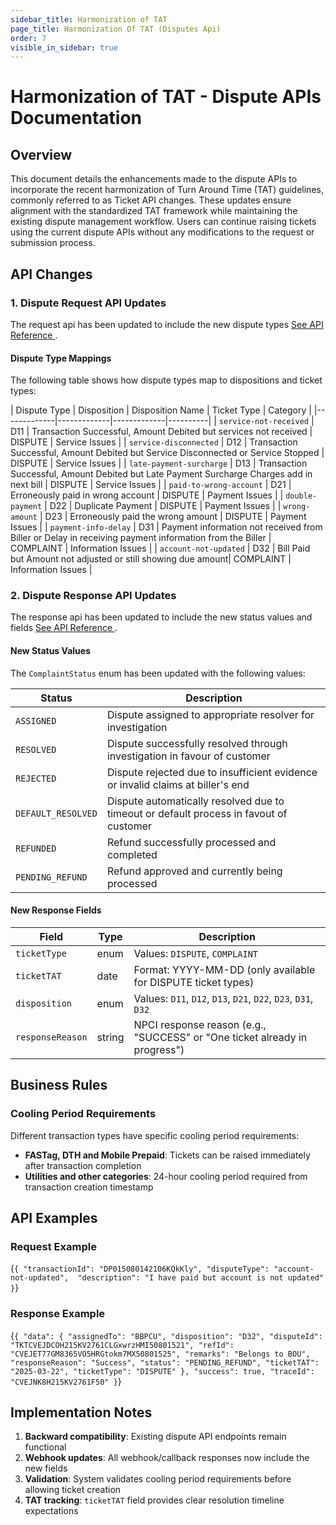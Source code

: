 ```yaml
---
sidebar_title: Harmonization of TAT
page_title: Harmonization Of TAT (Disputes Api)
order: 7
visible_in_sidebar: true
---
```


# Harmonization of TAT - Dispute APIs Documentation

## Overview

This document details the enhancements made to the dispute APIs to incorporate the recent harmonization of Turn Around Time (TAT) guidelines, commonly referred to as Ticket API changes. These updates ensure alignment with the standardized TAT framework while maintaining the existing dispute management workflow. Users can continue raising tickets using the current dispute APIs without any modifications to the request or submission process.


## API Changes


### 1. Dispute Request API Updates

The request api has been updated to include the new dispute types <a href='/payments/billpay/api-integration/api-reference#/category~Dispute/operation~DisputeRequest'> See API Reference </a>.

#### Dispute Type Mappings

The following table shows how dispute types map to dispositions and ticket types:

| Dispute Type | Disposition | Disposition Name | Ticket Type | Category |
|-------------|-------------|-------------|----------|
| `service-not-received` | D11 | Transaction Successful, Amount Debited but services not received | DISPUTE | Service Issues |
| `service-disconnected` | D12 | Transaction Successful, Amount Debited but Service Disconnected or Service Stopped | DISPUTE | Service Issues |
| `late-payment-surcharge` | D13 | Transaction Successful, Amount Debited but Late Payment Surcharge Charges add in next bill | DISPUTE | Service Issues |
| `paid-to-wrong-account` | D21 | Erroneously paid in wrong account | DISPUTE | Payment Issues |
| `double-payment` | D22 | Duplicate Payment | DISPUTE | Payment Issues |
| `wrong-amount` | D23 | Erroneously paid the wrong amount | DISPUTE | Payment Issues |
| `payment-info-delay` | D31 | Payment  information  not  received from Biller or Delay in receiving payment information from the Biller | COMPLAINT | Information Issues |
| `account-not-updated` | D32 | Bill Paid but Amount not adjusted or still showing due amount| COMPLAINT | Information Issues |



### 2. Dispute Response API Updates

The response api has been updated to include the new status values and fields <a href='/payments/billpay/api-integration/api-reference#/category~Dispute/operation~DisputeResponse'> See API Reference </a>.


#### New Status Values

The `ComplaintStatus` enum has been updated with the following values:

| Status | Description |
|--------|-------------|
| `ASSIGNED` | Dispute assigned to appropriate resolver for investigation |
| `RESOLVED` | Dispute successfully resolved through investigation in favour of customer |
| `REJECTED` | Dispute rejected due to insufficient evidence or invalid claims at biller's end |
| `DEFAULT_RESOLVED` | Dispute automatically resolved due to timeout or default process in favout of customer |
| `REFUNDED` | Refund successfully processed and completed |
| `PENDING_REFUND` | Refund approved and currently being processed |

#### New Response Fields

| Field | Type | Description |
|-------|------|-------------|
| `ticketType` | enum | Values: `DISPUTE`, `COMPLAINT` |
| `ticketTAT` | date | Format: YYYY-MM-DD (only available for DISPUTE ticket types) |
| `disposition` | enum | Values: `D11`, `D12`, `D13`, `D21`, `D22`, `D23`, `D31`, `D32` |
| `responseReason` | string | NPCI response reason (e.g., "SUCCESS" or "One ticket already in progress") |

## Business Rules

### Cooling Period Requirements

Different transaction types have specific cooling period requirements:

- **FASTag, DTH and Mobile Prepaid**: Tickets can be raised immediately after transaction completion
- **Utilities and other categories**: 24-hour cooling period required from transaction creation timestamp


## API Examples

### Request Example

<CodeBlockWithCopy language="json">{`
{
  "transactionId": "DP015080142106KQkKly",
  "disputeType": "account-not-updated", 
  "description": "I have paid but account is not updated"
}
`}</CodeBlockWithCopy>


### Response Example


<CodeBlockWithCopy language="json">{`
{
  "data": {
    "assignedTo": "BBPCU",
    "disposition": "D32",
    "disputeId": "TKTCVEJDCOH215KV2761CLGxwrzHMI50801521",
    "refId": "CVEJET77GM8365VO5HRGtokm7MX50801525",
    "remarks": "Belongs to BOU",
    "responseReason": "Success",
    "status": "PENDING_REFUND",
    "ticketTAT": "2025-03-22",
    "ticketType": "DISPUTE"
  },
  "success": true,
  "traceId": "CVEJNK8H215KV2761F50"
}
`}</CodeBlockWithCopy>


## Implementation Notes

1. **Backward compatibility**: Existing dispute API endpoints remain functional
2. **Webhook updates**: All webhook/callback responses now include the new fields
3. **Validation**: System validates cooling period requirements before allowing ticket creation
4. **TAT tracking**: `ticketTAT` field provides clear resolution timeline expectations

